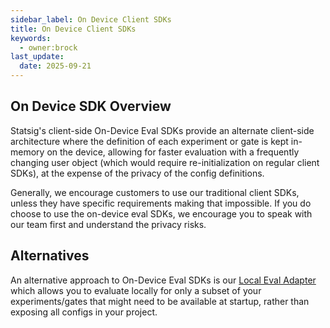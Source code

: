 ```yaml
---
sidebar_label: On Device Client SDKs
title: On Device Client SDKs
keywords:
  - owner:brock
last_update:
  date: 2025-09-21
---
```


## On Device SDK Overview

Statsig's client-side On-Device Eval SDKs provide an alternate client-side architecture where the definition of each experiment or gate is kept in-memory on the device, allowing for faster evaluation with a frequently changing user object (which would require re-initialization on regular client SDKs), at the expense of the privacy of the config definitions. 

Generally, we encourage customers to use our traditional client SDKs, unless they have specific requirements making that impossible. If you do choose to use the on-device eval SDKs, we encourage you to speak with our team first and understand the privacy risks.

## Alternatives

An alternative approach to On-Device Eval SDKs is our [Local Eval Adapter](client/concepts/local-eval-adapter) which allows you to evaluate locally for only a subset of your experiments/gates that might need to be available at startup, rather than exposing all configs in your project.
